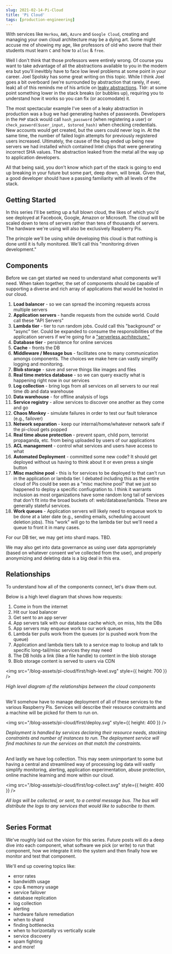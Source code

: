 ```yaml
---
slug: 2021-02-14-Pi-Cloud
title: 'Pi Cloud'
tags: [production-engineering]
---
```


With services like `Herkou`, `AWS`, `Azure` and `Google Cloud`, creating and managing your own cloud architecture may be a dying art. Some might accuse me of showing my age, like professors of old who swore that their students must learn `C` and how to `alloc` & `free`.

Well I don't think that those professors were entirely wrong. Of course you want to take advantage of all the abstractions available to you in the modern era but you'll inevitbly have to face low level problems at some point in your career. Joel Spolsky has some great writing on this topic. While I think Joel goes a bit overboard (we're surrounded by abstraction that rarely, if ever, leak) all of this reminds me of his article on [leaky abstractions](https://www.joelonsoftware.com/2002/11/11/the-law-of-leaky-abstractions/). Tldr: at some point something lower in the stack breaks (or bubbles up), requiring you to understand how it works so you can fix (or accomodate) it.

The most spectacular example I've seen of a leaky abstraction in production was a bug we had generating hashes of passwords. Developers in the `PHP` stack would call `hash_password` (when registering a user) or `check_pasword($user_input, $stored_hash)` when checking credentials. New accounts would get created, but the users could never log in. At the same time, the number of failed login attempts for previously registered users increased. Ultimately, the cause of the bug ended up being new servers we had installed which contained Intel chips that were generating incorrect SHA values. The abstraction leaked from the metal all the way up to application developers.

All that being said, you don't know which part of the stack is going to end up breaking in your future but some part, deep down, will break. Given that, a good developer should have a passing familiarity with all levels of the stack.

## Getting Started

In this series I'll be setting up a full blown cloud, the likes of which you'd see deployed at Facebook, Google, Amazon or Microsoft. The cloud will be scaled down to tens of servers rather than tens of thousands of servers. The hardware we're using will also be exclusively Raspberry Pis.

The princple we'll be using while developing this cloud is that nothing is done until it is fully monitored. We'll call this "monitoring driven development."

## Components

Before we can get started we need to understand what components we'll need. When taken together, the set of components should be capable of supporting a diverse and rich array of applications that would be hosted in our cloud.

1. **Load balancer** - so we can spread the incoming requests across multiple servers
2. **Application servers** - handle requests from the outside world. Could call these "API Servers"
3. **Lambda tier** - tier to run random jobs. Could call this "background" or "async" tier. Could be expanded to consume the responsibilities of the application servers if we're going for a ["serverless acrhitecture."](https://martinfowler.com/articles/serverless.html)
4. **Database tier** - persistence for online services
5. **Cache** - fronts the DB
6. **Middleware / Message bus** - facilitates one to many communication amongs components. The choices we make here can vastly simplify logging and monitoring.
7. **Blob storage** - save and serve things like images and files
8. **Real time metrics database** - so we can query exactly what is happening right now in our services
9. **Log collection** - bring logs from all services on all servers to our real time db and data warehouse
10. **Data warehouse** - for offline analysis of logs
11. **Service registry** - allow services to discover one another as they come and go
12. **Chaos Monkey** - simulate failures in order to test our fault tolerance (e.g., failover)
13. **Network separation** - keep our internal/home/whatever network safe if the pi-cloud gets popped
14. **Real time abuse protection** - prevent spam, child porn, terrorist propaganda, etc. from being uploaded by users of our applications
15. **ACL management** - control what services and users have access to what
16. **Automated Deployment** - committed some new code? It should get deployed without us having to think about it or even press a single button
17. **Misc machine pool** - this is for services to be deployed to that can't run in the application or lambda tier. I debated including this as the entire cloud of Pis could be seen as a "misc machine pool" that we just so happened to deploy a specific confiugration to. I think it warrants inclusion as most organizations have some random long tail of services that don't fit into the broad buckets of: web/database/lambda. These are generally stateful services.
18. **Work queues** - Application servers will likely need to enqueue work to be done at a later date (e.g., sending emails, scheduling account deletion jobs). This "work" will go to the lambda tier but we'll need a queue to front it in many cases.

For our DB tier, we may get into shard maps. TBD.

We may also get into data governance as using user data appropriately (based on whatever consent we've collected from the user), and properly anonymizing and deleting data is a big deal in this era.

## Relationships

To understand how all of the components connect, let's draw them out.

Below is a high level diagram that shows how requests:

1. Come in from the internet
2. Hit our load balancer
3. Get sent to an app server
4. App servers talk with our database cache which, on miss, hits the DBs
5. App servers may enqueue work to our work queues
6. Lambda tier pulls work from the queues (or is pushed work from the queue)
7. Application and lambda tiers talk to a service map to lookup and talk to specific long-tail/misc services they may need
8. The DB holds a link (like a file handle) to content in the blob storage
9. Blob storage content is served to users via CDN

<img src="/blog-assets/pi-cloud/first/high-level.svg" style={{ height: 700 }} />
<figcaption style={{ textAlign: 'center' }}>
  <i>High level diagram of the relationships between the cloud components</i>
</figcaption>
<br />

We'll somehow have to manage deployment of all of these services to the various Raspberry Pis. Services will describe their resource constraints and a machine will be picked for them to run on.

<img src="/blog-assets/pi-cloud/first/deploy.svg" style={{ height: 400 }} />
<figcaption style={{ textAlign: 'center' }}>
  <i>
    Deployment is handled by services declaring their resource needs, stacking
    constraints and number of instances to run. The deployment service will find
    machines to run the services on that match the constraints.
  </i>
</figcaption>
<br />

And lastly we have log collection. This may seem unimportant to some but having a central and streamlined way of processing log data will vastly simplify monitoring, alerting, application experimentation, abuse protection, online machine learning and more within our cloud.

<img
  src="/blog-assets/pi-cloud/first/log-collect.svg"
  style={{ height: 400 }}
/>
<figcaption style={{ textAlign: 'center' }}>
  <i>
    All logs will be collected, or sent, to a central message bus. The bus will
    distribute the logs to any services that would like to subscribe to them.
  </i>
</figcaption>
<br />

## Series Format

We've roughly laid out the vision for this series. Future posts will do a deep dive into each component, what software we pick (or write) to run that component, how we integrate it into the system and then finally how we monitor and test that component.

We'll end up covering topics like:

- error rates
- bandwidth usage
- cpu & memory usage
- service failover
- database replication
- log collection
- alerting
- hardware failure remediation
- when to shard
- finding bottlenecks
- when to horizontally vs vertically scale
- service discovery
- spam fighting
- and more!
